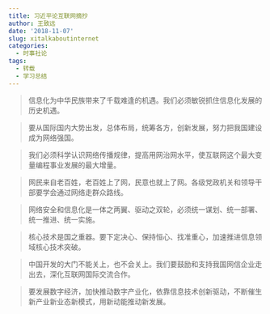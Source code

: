 ```yaml
---
title: 习近平论互联网摘抄
author: 王致远
date: '2018-11-07'
slug: xitalkaboutinternet
categories:
  - 时事社论
tags:
  - 转载
  - 学习总结
---
```


> 信息化为中华民族带来了千载难逢的机遇。我们必须敏锐抓住信息化发展的历史机遇。

> 要从国际国内大势出发，总体布局，统筹各方，创新发展，努力把我国建设成为网络强国。

> 我们必须科学认识网络传播规律，提高用网治网水平，使互联网这个最大变量编程事业发展的最大增量。

> 网民来自老百姓，老百姓上了网，民意也就上了网。各级党政机关和领导干部要学会通过网络走群众路线。

> 网络安全和信息化是一体之两翼、驱动之双轮，必须统一谋划、统一部署、统一推进、统一实施。

> 核心技术是国之重器。要下定决心、保持恒心、找准重心，加速推进信息领域核心技术突破。

> 中国开发的大门不能关上，也不会关上。我们要鼓励和支持我国网信企业走出去，深化互联网国际交流合作。

> 要发展数字经济，加快推动数字产业化，依靠信息技术创新驱动，不断催生新产业新业态新模式，用新动能推动新发展。
